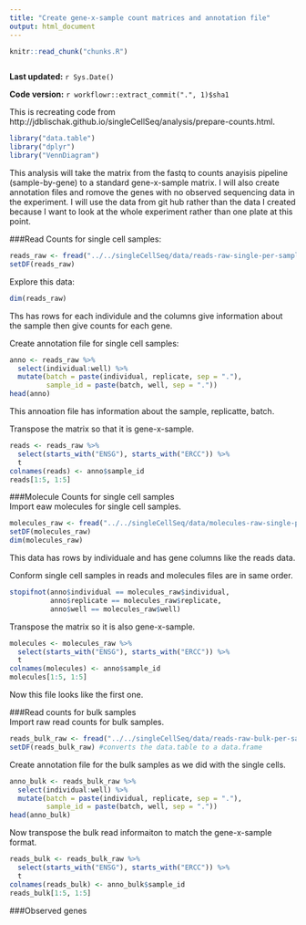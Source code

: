 ```yaml
---
title: "Create gene-x-sample count matrices and annotation file"
output: html_document
---
```

```r
knitr::read_chunk("chunks.R")
```

```r
```


**Last updated:** `r Sys.Date()`

**Code version:** `r workflowr::extract_commit(".", 1)$sha1`

This is recreating code from http://jdblischak.github.io/singleCellSeq/analysis/prepare-counts.html.

```r
library("data.table")
library("dplyr")
library("VennDiagram")
```

This analysis will take the matrix from the fastq to counts anayisis pipeline (sample-by-gene) to a standard gene-x-sample matrix. I will also create annotation files and romove the genes with no observed sequencing data in the experiment. I will use the data from git hub rather than the data I created because I want to look at the whole experiment rather than one plate at this point.  

###Read Counts for single cell samples: 
```r
reads_raw <- fread("../../singleCellSeq/data/reads-raw-single-per-sample.txt")
setDF(reads_raw)
```

Explore this data:
```r
dim(reads_raw)

```

Ths has rows for each individule and the columns give information about the sample then give counts for each gene.  
  
  
Create annotation file for single cell samples: 
```r
anno <- reads_raw %>%
  select(individual:well) %>%
  mutate(batch = paste(individual, replicate, sep = "."),
         sample_id = paste(batch, well, sep = "."))
head(anno)
```

This annoation file has information about the sample, replicatte, batch.

Transpose the matrix so that it is gene-x-sample. 

```r
reads <- reads_raw %>%
  select(starts_with("ENSG"), starts_with("ERCC")) %>%
  t
colnames(reads) <- anno$sample_id
reads[1:5, 1:5]
```

###Molecule Counts for single cell samples  
Import eaw molecules for single cell samples.

```r
molecules_raw <- fread("../../singleCellSeq/data/molecules-raw-single-per-sample.txt")
setDF(molecules_raw)
dim(molecules_raw)
```

This data has rows by individuale and has gene columns like the reads data. 

Conform single cell samples in reads and molecules files are in same order. 

```r
stopifnot(anno$individual == molecules_raw$individual,
          anno$replicate == molecules_raw$replicate,
          anno$well == molecules_raw$well)
```


Transpose the matrix so it is also gene-x-sample.  

```r
molecules <- molecules_raw %>%
  select(starts_with("ENSG"), starts_with("ERCC")) %>%
  t
colnames(molecules) <- anno$sample_id
molecules[1:5, 1:5]
```
Now this file looks like the first one.

###Read counts for bulk samples  
Import raw read counts for bulk samples.  

```r
reads_bulk_raw <- fread("../../singleCellSeq/data/reads-raw-bulk-per-sample.txt")
setDF(reads_bulk_raw) #converts the data.table to a data.frame

```

Create annotation file for the bulk samples as we did with the single cells. 

```r
anno_bulk <- reads_bulk_raw %>%
  select(individual:well) %>%
  mutate(batch = paste(individual, replicate, sep = "."),
         sample_id = paste(batch, well, sep = "."))
head(anno_bulk)
```

Now transpose the bulk read informaiton to match the gene-x-sample format.  

```r
reads_bulk <- reads_bulk_raw %>%
  select(starts_with("ENSG"), starts_with("ERCC")) %>%
  t
colnames(reads_bulk) <- anno_bulk$sample_id
reads_bulk[1:5, 1:5]
```

###Observed genes 
